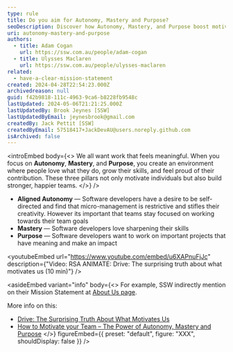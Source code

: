 ```yaml
---
type: rule
title: Do you aim for Autonomy, Mastery and Purpose?
seoDescription: Discover how Autonomy, Mastery, and Purpose boost motivation, engagement, and team performance.
uri: autonomy-mastery-and-purpose
authors:
  - title: Adam Cogan
    url: https://ssw.com.au/people/adam-cogan
  - title: Ulysses Maclaren
    url: https://ssw.com.au/people/ulysses-maclaren
related:
  - have-a-clear-mission-statement
created: 2024-04-28T22:54:23.000Z
archivedreason: null
guid: f42b9818-111c-4963-9ca6-b8228fb9548c
lastUpdated: 2024-05-06T21:21:25.000Z
lastUpdatedBy: Brook Jeynes [SSW]
lastUpdatedByEmail: jeynesbrook@gmail.com
createdBy: Jack Pettit [SSW]
createdByEmail: 57518417+JackDevAU@users.noreply.github.com
isArchived: false
---
```


<introEmbed
  body={<>
We all want work that feels meaningful. When you focus on **Autonomy**, **Mastery**, and **Purpose**, you create an environment where people love what they do, grow their skills, and feel proud of their contribution. These three pillars not only motivate individuals but also build stronger, happier teams.
  </>}
/>
* **Aligned Autonomy** — Software developers have a desire to be self-directed and find that micro-management is restrictive and stifles their creativity. However its important that teams stay focused on working towards their team goals
* **Mastery** — Software developers love sharpening their skills
* **Purpose** — Software developers want to work on important projects that have meaning and make an impact

<youtubeEmbed url="https://www.youtube.com/embed/u6XAPnuFjJc" description={"Video: RSA ANIMATE: Drive: The surprising truth about what motivates us (10 min)"} />

<asideEmbed
  variant="info"
  body={<>
    For example, SSW indirectly mention on their Mission Statement at [About Us page](https://www.ssw.com.au/ssw/company/AboutUs.aspx).

More info on this:

* [Drive: The Surprising Truth About What Motivates Us](https://en.wikipedia.org/wiki/Drive:_The_Surprising_Truth_About_What_Motivates_Us)
* [How to Motivate your Team – The Power of Autonomy, Mastery and Purpose](https://ulyssesmaclaren.com/2019/06/04/how-to-motivate-your-team-the-power-of-autonomy-mastery-and-purpose/)
  </>}
  figureEmbed={{
    preset: "default",
    figure: "XXX",
    shouldDisplay: false
  }}
/>
